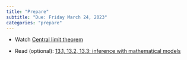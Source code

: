 ```yaml
---
title: "Prepare"
subtitle: "Due: Friday March 24, 2023"
categories: "prepare"
---
```


-   Watch [Central limit theorem](https://warpwire.duke.edu/w/Vw4GAA/)

-   Read (optional): [13.1, 13.2, 13.3: inference with mathematical models](https://openintro-ims.netlify.app/index.html)
